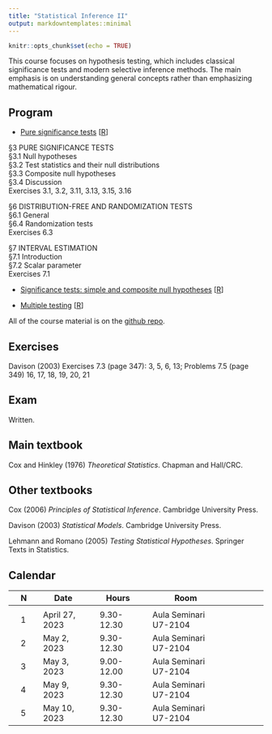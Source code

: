 ```yaml
---
title: "Statistical Inference II"
output: markdowntemplates::minimal
---
```


```r
knitr::opts_chunk$set(echo = TRUE)
```

This course focuses on hypothesis testing, which includes classical significance tests and modern selective inference methods. The main emphasis is on understanding general concepts rather than emphasizing mathematical rigour.




<!-- ## Program and resources -->

## Program

* [Pure significance tests]() [[R]()]


§3 PURE SIGNIFICANCE TESTS<br>
§3.1 Null hypotheses <br>
§3.2 Test statistics and their null distributions <br>
§3.3 Composite null hypotheses <br>
§3.4 Discussion <br>
Exercises 3.1, 3.2, 3.11, 3.13, 3.15, 3.16

§6 DISTRIBUTION-FREE AND RANDOMIZATION TESTS<br>
§6.1 General <br>
§6.4 Randomization tests <br>
Exercises 6.3

§7 INTERVAL ESTIMATION<br>
§7.1 Introduction <br>
§7.2 Scalar parameter <br>
Exercises 7.1


* [Significance tests: simple and composite null hypotheses](docs/slides/significancetest.pdf) [[R](https://github.com/aldosolari/SI2/blob/master/docs/code/significancetest.R)]

* [Multiple testing]() [[R]()]

All of the course material is on the 
[github repo](https://github.com/aldosolari/SI2).


<!-- ## Datasets -->

## Exercises

Davison (2003) Exercises 7.3 (page 347): 3, 5, 6, 13; Problems 7.5 (page 349) 16, 17, 18, 19, 20, 21

## Exam

Written. 

## Main textbook

Cox and Hinkley (1976) *Theoretical Statistics*. Chapman and Hall/CRC.

## Other textbooks

<!-- Casella and Berger (2002) *Statistical inference*. Duxbury Press. -->

Cox (2006) *Principles of Statistical Inference*. Cambridge University Press.

Davison (2003) *Statistical Models*. Cambridge University Press.

Lehmann and Romano (2005) *Testing Statistical Hypotheses*. Springer Texts in Statistics.


## Calendar

|| N || Date || Hours || Room || 
|-|-|-|-|-|-|-|-|-|-|-|-|-|
||  || ||  ||  || || || ||
|| 1 || April 27, 2023 || 9.30-12.30 || Aula Seminari U7-2104 ||
|| 2 || May 2, 2023 || 9.30-12.30 || Aula Seminari U7-2104 ||
|| 3 || May 3, 2023 || 9.00-12.00 || Aula Seminari U7-2104 ||
|| 4 || May 9, 2023 || 9.30-12.30 || Aula Seminari U7-2104 ||
|| 5 || May 10, 2023 || 9.30-12.30 || Aula Seminari U7-2104 ||



